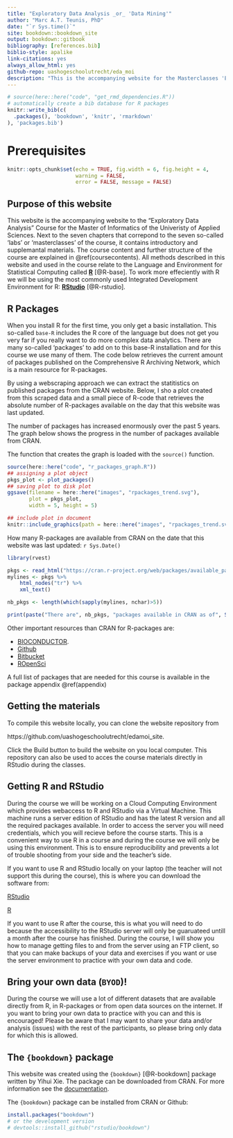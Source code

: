 ```yaml
--- 
title: "Exploratory Data Analysis _or_ 'Data Mining'"
author: "Marc A.T. Teunis, PhD"
date: "`r Sys.time()`"
site: bookdown::bookdown_site
output: bookdown::gitbook
bibliography: [references.bib]
biblio-style: apalike
link-citations: yes
always_allow_html: yes
github-repo: uashogeschoolutrecht/eda_moi
description: "This is the accompanying website for the Masterclasses 'Exploratory Data Analysis _or_ 'Data Mining' of the Hogeschool Utrecht Master of Informatics"
---
```


```r
# source(here::here("code", "get_rmd_dependencies.R"))
# automatically create a bib database for R packages
knitr::write_bib(c(
  .packages(), 'bookdown', 'knitr', 'rmarkdown'
), 'packages.bib')

```

# Prerequisites

```r
knitr::opts_chunk$set(echo = TRUE, fig.width = 6, fig.height = 4,
                      warning = FALSE,
                      error = FALSE, message = FALSE)
```

## Purpose of this website
This website is the accompanying website to the "Exploratory Data Analysis" Course for the Master of Informatics of the Univeristy of Applied Sciences. Next to the seven chapters that correpond to the seven so-called 'labs' or 'masterclasses' of the course, it contains introductory and supplemantal materials. The course content and further structure of the course are explained in \@ref(coursecontents). All methods described in this website and used in the course relate to the Language and Environment for Statistical Computing called [**R**](https://cran.r-project.org/) [@R-base]. To work more effeciently with R we will be using the most commonly used Integrated Development Environment for R: [**RStudio**](https://www.rstudio.com) [@R-rstudio]. 

## R Packages
When you install R for the first time, you only get a basic installation. This so-called `base-R` includes the R core of the language but does not get you very far if you really want to do more complex data analytics. There are many so-called 'packages' to add on to this base-R installation and for this course we use many of them. The code below retrieves the current amount of packages published on the Comprehensive R Archiving Network, which is a main resource for R-packages. 

By using a webscraping approach we can extract the statitistics on published packages from the CRAN website. Below, I sho a plot created from this scraped data and a small piece of R-code that retrieves the absolute number of R-packages available on the day that this website was last updated.   

The number of packages has increased enormously over the past 5 years. The graph below shows the progress in the number of packages available from CRAN.

The function that creates the graph is loaded with the `source()` function.

```r
source(here::here("code", "r_packages_graph.R"))
## assigning a plot object 
pkgs_plot <- plot_packages()
## saving plot to disk plot
ggsave(filename = here::here("images", "rpackages_trend.svg"), 
       plot = pkgs_plot,
       width = 5, height = 5)

```

```r
## include plot in document
knitr::include_graphics(path = here::here("images", "rpackages_trend.svg"))
```

How many R-packages are available from CRAN on the date that this website was last updated: `r Sys.Date()` 

```r
library(rvest)

pkgs <- read_html("https://cran.r-project.org/web/packages/available_packages_by_name.html")
mylines <- pkgs %>% 
    html_nodes("tr") %>%
    xml_text()

nb_pkgs <- length(which(sapply(mylines, nchar)>5))

print(paste("There are", nb_pkgs, "packages available in CRAN as of", Sys.Date()))
```

Other important resources than CRAN for R-packages are:

 - [BIOCONDUCTOR](https://www.bioconductor.org/).
 - [Github](https://github.com)
 - [Bitbucket](https://bitbucket.org/)
 - [ROpenSci](https://ropensci.org/packages/)

A full list of packages that are needed for this course is available in the package appendix \@ref(appendix) 

## Getting the materials
To compile this website locally, you can clone the website repository from 

https://github.com/uashogeschoolutrecht/edamoi_site. 

Click the Build button to build the website on you local computer. 
This repository can also be used to acces the course materials directly in RStudio during the classes.

## Getting R and RStudio
During the course we will be working on a Cloud Computing Environment which provides webaccess to R and RStudio via a Virtual Machine. This machine runs a server edition of RStudio and has the latest R version and all the required packages available. In order to access the server you will need credentials, which you will recieve before the course starts. This is a convenient way to use R in a course and during the course we will only be using this environment. This is to ensure reproducibility and prevents a lot of trouble shooting from your side and the teacher's side.

If you want to use R and RStudio locally on your laptop (the teacher will not support this during the course), this is where you can download the software from:

[RStudio](https://www.rstudio.com/products/rstudio/download/) 

[R](https://cran.r-project.org/)

If you want to use R after the course, this is what you will need to do because the accessibility to the RStudio server will only be guaruateed untill a month after the course has finished. During the course, I will show you how to manage getting files to and from the server using an FTP client, so that you can make backups of your data and exercises if you want or use the server environment to practice with your own data and code.

## Bring your own data (`BYOD`)!

During the course we will use a lot of different datasets that are available directly from R, in R-packages or from open data sources on the internet. If you want to bring your own data to practice with you can and this is encouraged! Please be aware that I may want to share your data and/or analysis (issues) with the rest of the participants, so please bring only data for which this is allowed.   

## The `{bookdown}` package
This website was created using the `{bookdown}` [@R-bookdown] package written by Yihui Xie. The package can be downloaded from CRAN. For more information see the [documentation](https://bookdown.org/yihui/bookdown/).

The `{bookdown}` package can be installed from CRAN or Github:

```r
install.packages("bookdown")
# or the development version
# devtools::install_github("rstudio/bookdown")
```

